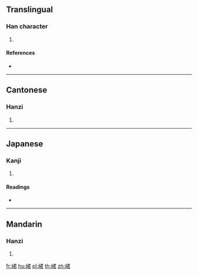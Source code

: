 ==Translingual==

===Han character===
{{Han char|rn=46|rad=山|as=07|sn=10|four=27767|canj=USKR|ids=⿰山君}}

# {{defn|Han|sort=山07}}

====References====
* {{Han ref|kx=0311.240|dkj=08086|dj=0611.240|hdz=10776.090|uh=5CEE|ud=23790|bh=D16E|bd=53614}}

----

==Cantonese==

===Hanzi===
{{yue-hanzi|jyut=[[kwan1]]|y=kwan1}}

# {{defn|lang=yue|sort=山07}}

----

==Japanese==

===Kanji===
{{ja-kanji|grade=|rs=山07}}

# {{defn|lang=ja|sort=山07}}

====Readings====
* {{ja-readings|on=[[きん]] (kin), [[こん]] (kon), [[くん]] (kun)|kun=[[つらなる]] (tsuranaru)}}

----

==Mandarin==

===Hanzi===
{{cmn-hanzi|pin=[[qūn]] ([[qun1]])|wg=ch'ün<sup>1</sup>}}

# {{defn|lang=cmn|sort=山07}}

[[fr:峮]]
[[hu:峮]]
[[pl:峮]]
[[th:峮]]
[[zh:峮]]